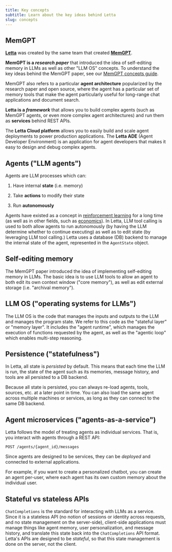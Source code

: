 ```yaml
---
title: Key concepts
subtitle: Learn about the key ideas behind Letta
slug: concepts
---
```



## MemGPT

**[Letta](https://letta.com)** was created by the same team that created **[MemGPT](https://research.memgpt.ai)**.

**MemGPT is a _research paper_** that introduced the idea of self-editing memory in LLMs as well as other "LLM OS" concepts.
To understand the key ideas behind the MemGPT paper, see our [MemGPT concepts guide](/concepts/memgpt).

MemGPT also refers to a particular **agent architecture** popularized by the research paper and open source, where the agent has a particular set of memory tools that make the agent particularly useful for long-range chat applications and document search.

**Letta is a _framework_** that allows you to build complex agents (such as MemGPT agents, or even more complex agent architectures) and run them as **services** behind REST APIs.

The **Letta Cloud platform** allows you to easily build and scale agent deployments to power production applications.
The **Letta ADE** (Agent Developer Environment) is an application for agent developers that makes it easy to design and debug complex agents.

## Agents ("LLM agents")
Agents are LLM processes which can:

1. Have internal **state** (i.e. memory)

2. Take **actions** to modify their state

3. Run **autonomously**

Agents have existed as a concept in [reinforcement learning](https://en.wikipedia.org/wiki/Reinforcement_learning) for a long time (as well as in other fields, such as [economics](https://en.wikipedia.org/wiki/Agent_(economics))). In Letta, LLM tool calling is used to both allow agents to run autonomously (by having the LLM determine whether to continue executing) as well as to edit state (by leveraging LLM tool calling.)
Letta uses a database (DB) backend to manage the internal state of the agent, represented in the `AgentState` object.

## Self-editing memory
The MemGPT paper introduced the idea of implementing self-editing memory in LLMs. The basic idea is to use LLM tools to allow an agent to both edit its own context window ("core memory"), as well as edit external storage (i.e. "archival memory").

## LLM OS ("operating systems for LLMs")
The LLM OS is the code that manages the inputs and outputs to the LLM and manages the program state.
We refer to this code as the "stateful layer" or "memory layer".
It includes the "agent runtime", which manages the execution of functions requested by the agent, as well as the "agentic loop" which enables multi-step reasoning.

## Persistence ("statefulness")
In Letta, all state is *persisted* by default. This means that each time the LLM is run, the state of the agent such as its memories, message history, and tools are all persisted to a DB backend.

Because all state is persisted, you can always re-load agents, tools, sources, etc. at a later point in time.
You can also load the same agent across multiple machines or services, as long as they can connect to the same DB backend.

## Agent microservices ("agents-as-a-service")
Letta follows the model of treating agents as individual services. That is, you interact with agents through a REST API:
```
POST /agents/{agent_id}/messages
```
Since agents are designed to be services, they can be *deployed* and connected to external applications.

For example, if you want to create a personalized chatbot, you can create an agent per-user, where each agent has its own custom memory about the individual user.

## Stateful vs stateless APIs
`ChatCompletions` is the standard for interacting with LLMs as a service. Since it is a stateless API (no notion of sessions or identity across requests, and no state management on the server-side), client-side applications must manage things like agent memory, user personalization, and message history, and translate this state back into the `ChatCompletions` API format. Letta's APIs are designed to be *stateful*, so that this state management is done on the server, not the client.
